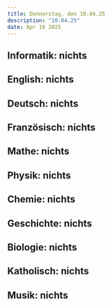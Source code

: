 ```yaml
---
title: Donnerstag, den 10.04.25
description: "10.04.25"
date: Apr 10 2025
---
```

## Informatik: nichts
## English: nichts
## Deutsch: nichts
## Französisch: nichts
## Mathe: nichts
## Physik: nichts
## Chemie: nichts
## Geschichte: nichts
## Biologie: nichts
## Katholisch: nichts
## Musik: nichts